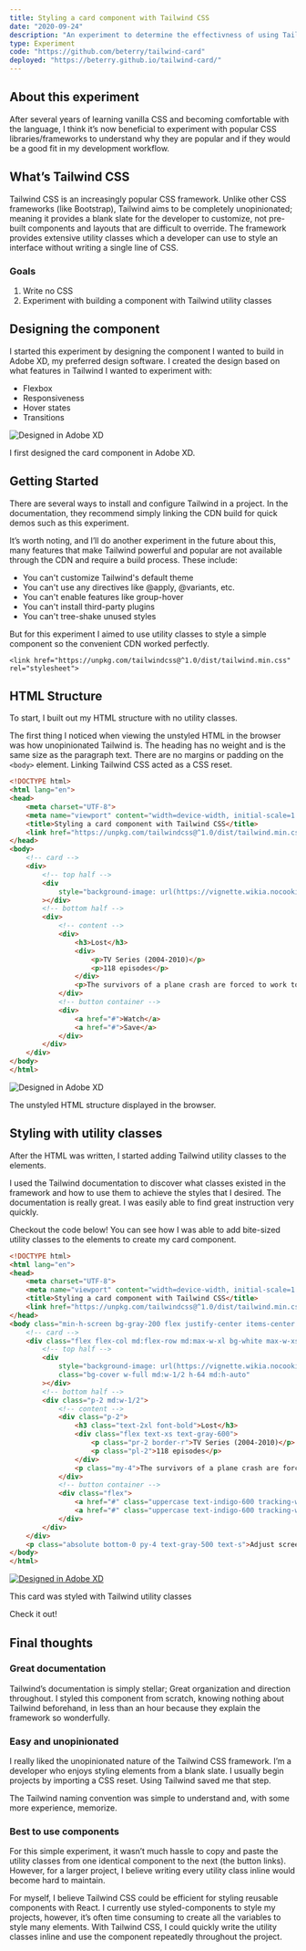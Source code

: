 ```yaml
---
title: Styling a card component with Tailwind CSS
date: "2020-09-24"
description: "An experiment to determine the effectivness of using Tailwind CSS to style components"
type: Experiment
code: "https://github.com/beterry/tailwind-card"
deployed: "https://beterry.github.io/tailwind-card/"
---
```


## About this experiment

After several years of learning vanilla CSS and becoming comfortable with the language, I think it’s now beneficial to experiment with popular CSS libraries/frameworks to understand why they are popular and if they would be a good fit in my development workflow.

## What’s Tailwind CSS

Tailwind CSS is an increasingly popular CSS framework. Unlike other CSS frameworks (like Bootstrap), Tailwind aims to be completely unopinionated; meaning it provides a blank slate for the developer to customize, not pre-built components and layouts that are difficult to override. The framework provides extensive utility classes which a developer can use to style an interface without writing a single line of CSS.

### Goals
1. Write no CSS
2. Experiment with building a component with Tailwind utility classes

## Designing the component

I started this experiment by designing the component I wanted to build in Adobe XD, my preferred design software. I created the design based on what features in Tailwind I wanted to experiment with:

- Flexbox
- Responsiveness
- Hover states
- Transitions

![Designed in Adobe XD](./design.png)
<p class="caption">I first designed the card component in Adobe XD.</p>

## Getting Started

There are several ways to install and configure Tailwind in a project. In the documentation, they recommend simply linking the CDN build for quick demos such as this experiment.

It’s worth noting, and I’ll do another experiment in the future about this, many features that make Tailwind powerful and popular are not available through the CDN and require a build process. These include:

- You can't customize Tailwind's default theme
- You can't use any directives like @apply, @variants, etc.
- You can't enable features like group-hover
- You can't install third-party plugins
- You can't tree-shake unused styles

But for this experiment I aimed to use utility classes to style a simple component so the convenient CDN worked perfectly.

`<link href="https://unpkg.com/tailwindcss@^1.0/dist/tailwind.min.css" rel="stylesheet">`

## HTML Structure

To start, I built out my HTML structure with no utility classes.

The first thing I noticed when viewing the unstyled HTML in the browser was how unopinionated Tailwind is. The heading has no weight and is the same size as the paragraph text. There are no margins or padding on the `<body>` element. Linking Tailwind CSS acted as a CSS reset.

```HTML
<!DOCTYPE html>
<html lang="en">
<head>
    <meta charset="UTF-8">
    <meta name="viewport" content="width=device-width, initial-scale=1.0">
    <title>Styling a card component with Tailwind CSS</title>
    <link href="https://unpkg.com/tailwindcss@^1.0/dist/tailwind.min.css" rel="stylesheet">
</head>
<body>
    <!-- card -->
    <div>
        <!-- top half -->
        <div
            style="background-image: url(https://vignette.wikia.nocookie.net/lostpedia/images/a/a9/Curtain-cap587.jpg/revision/latest/scale-to-width-down/1000?cb=20070521233714);"
        ></div>
        <!-- bottom half -->
        <div>
            <!-- content -->
            <div>
                <h3>Lost</h3>
                <div>
                    <p>TV Series (2004-2010)</p>
                    <p>118 episodes</p>
                </div>
                <p>The survivors of a plane crash are forced to work together in order to survive on a seemingly deserted tropical island.</p>
            </div>
            <!-- button container -->
            <div>
                <a href="#">Watch</a>
                <a href="#">Save</a>
            </div>
        </div>
    </div>
</body>
</html>
```

![Designed in Adobe XD](./unstyled.png)
<p class="caption">The unstyled HTML structure displayed in the browser.</p>

## Styling with utility classes

After the HTML was written, I started adding Tailwind utility classes to the elements.

I used the Tailwind documentation to discover what classes existed in the framework and how to use them to achieve the styles that I desired. The documentation is really great. I was easily able to find great instruction very quickly.

Checkout the code below! You can see how I was able to add bite-sized utility classes to the elements to create my card component.

```HTML
<!DOCTYPE html>
<html lang="en">
<head>
    <meta charset="UTF-8">
    <meta name="viewport" content="width=device-width, initial-scale=1.0">
    <title>Styling a card component with Tailwind CSS</title>
    <link href="https://unpkg.com/tailwindcss@^1.0/dist/tailwind.min.css" rel="stylesheet">
</head>
<body class="min-h-screen bg-gray-200 flex justify-center items-center relative">
    <!-- card -->
    <div class="flex flex-col md:flex-row md:max-w-xl bg-white max-w-xs rounded-lg overflow-hidden shadow-xl">
        <!-- top half -->
        <div
            style="background-image: url(https://vignette.wikia.nocookie.net/lostpedia/images/a/a9/Curtain-cap587.jpg/revision/latest/scale-to-width-down/1000?cb=20070521233714);"
            class="bg-cover w-full md:w-1/2 h-64 md:h-auto"
        ></div>
        <!-- bottom half -->
        <div class="p-2 md:w-1/2">
            <!-- content -->
            <div class="p-2">
                <h3 class="text-2xl font-bold">Lost</h3>
                <div class="flex text-xs text-gray-600">
                    <p class="pr-2 border-r">TV Series (2004-2010)</p>
                    <p class="pl-2">118 episodes</p>
                </div>
                <p class="my-4">The survivors of a plane crash are forced to work together in order to survive on a seemingly deserted tropical island.</p>
            </div>
            <!-- button container -->
            <div class="flex">
                <a href="#" class="uppercase text-indigo-600 tracking-wider py-2 px-4 hover:bg-indigo-100 rounded transition duration-300">Watch</a>
                <a href="#" class="uppercase text-indigo-600 tracking-wider py-2 px-4 hover:bg-indigo-100 rounded transition duration-300">Save</a>
            </div>
        </div>
    </div>
    <p class="absolute bottom-0 py-4 text-gray-500 text-s">Adjust screen width to see responsiveness</p>
</body>
</html>
```

[![Designed in Adobe XD](./styled.png)](https://beterry.github.io/tailwind-card/)
<p class="caption">This card was styled with Tailwind utility classes</p>

<LinkOutButton url="https://beterry.github.io/tailwind-card/">Check it out!</LinkOutButton>

## Final thoughts

### Great documentation

Tailwind’s documentation is simply stellar; Great organization and direction throughout. I styled this component from scratch, knowing nothing about Tailwind beforehand, in less than an hour because they explain the framework so wonderfully.

### Easy and unopinionated

I really liked the unopinionated nature of the Tailwind CSS framework. I’m a developer who enjoys styling elements from a blank slate. I usually begin projects by importing a CSS reset. Using Tailwind saved me that step.

The Tailwind naming convention was simple to understand and, with some more experience, memorize. 

### Best to use components

For this simple experiment, it wasn’t much hassle to copy and paste the utility classes from one identical component to the next (the button links). However, for a larger project, I believe writing every utility class inline would become hard to maintain. 

For myself, I believe Tailwind CSS could be efficient for styling reusable components with React. I currently use styled-components to style my projects, however, it’s often time consuming to create all the variables to style many elements. With Tailwind CSS, I could quickly write the utility classes inline and use the component repeatedly throughout the project.
